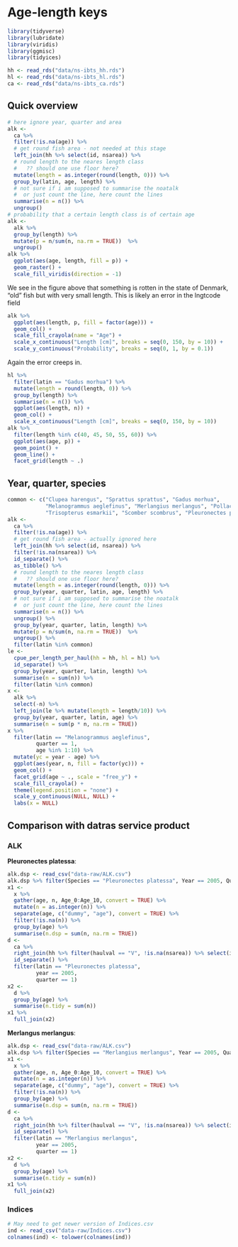 # Age-length keys {#alk}

```r
library(tidyverse)
library(lubridate)
library(viridis)
library(ggmisc)
library(tidyices)
```

```r
hh <- read_rds("data/ns-ibts_hh.rds")
hl <- read_rds("data/ns-ibts_hl.rds")
ca <- read_rds("data/ns-ibts_ca.rds")
```

## Quick overview

```r
# here ignore year, quarter and area
alk <- 
  ca %>% 
  filter(!is.na(age)) %>% 
  # get round fish area - not needed at this stage
  left_join(hh %>% select(id, nsarea)) %>% 
  # round length to the neares length class
  #   ?? should one use floor here?
  mutate(length = as.integer(round(length, 0))) %>% 
  group_by(latin, age, length) %>% 
  # not sure if i am supposed to summarise the noatalk
  #  or just count the line, here count the lines
  summarise(n = n()) %>% 
  ungroup()
# probability that a certain length class is of certain age
alk <- 
  alk %>% 
  group_by(length) %>% 
  mutate(p = n/sum(n, na.rm = TRUE))  %>% 
  ungroup()
alk %>% 
  ggplot(aes(age, length, fill = p)) +
  geom_raster() +
  scale_fill_viridis(direction = -1)
```

We see in the figure above that something is rotten in the state of Denmark, "old" fish but with very small length. This is likely an error in the lngtcode field

```r
alk %>% 
  ggplot(aes(length, p, fill = factor(age))) + 
  geom_col() + 
  scale_fill_crayola(name = "Age") +
  scale_x_continuous("Length [cm]", breaks = seq(0, 150, by = 10)) +
  scale_y_continuous("Probability", breaks = seq(0, 1, by = 0.1))
```

Again the error creeps in.

```r
hl %>% 
  filter(latin == "Gadus morhua") %>% 
  mutate(length = round(length, 0)) %>% 
  group_by(length) %>% 
  summarise(n = n()) %>% 
  ggplot(aes(length, n)) +
  geom_col() +
  scale_x_continuous("Length [cm]", breaks = seq(0, 150, by = 10))
alk %>% 
  filter(length %in% c(40, 45, 50, 55, 60)) %>% 
  ggplot(aes(age, p)) +
  geom_point() +
  geom_line() +
  facet_grid(length ~ .)
```

## Year, quarter, species

```r
common <- c("Clupea harengus", "Sprattus sprattus", "Gadus morhua",
            "Melanogrammus aeglefinus", "Merlangius merlangus", "Pollachius virens",
            "Trisopterus esmarkii", "Scomber scombrus", "Pleuronectes platessa")
alk <- 
  ca %>% 
  filter(!is.na(age)) %>% 
  # get round fish area - actually ignored here
  left_join(hh %>% select(id, nsarea)) %>% 
  filter(!is.na(nsarea)) %>% 
  id_separate() %>% 
  as_tibble() %>% 
  # round length to the neares length class
  #   ?? should one use floor here?
  mutate(length = as.integer(round(length, 0))) %>% 
  group_by(year, quarter, latin, age, length) %>% 
  # not sure if i am supposed to summarise the noatalk
  #  or just count the line, here count the lines
  summarise(n = n()) %>% 
  ungroup() %>%
  group_by(year, quarter, latin, length) %>% 
  mutate(p = n/sum(n, na.rm = TRUE))  %>% 
  ungroup() %>% 
  filter(latin %in% common)
le <- 
  cpue_per_length_per_haul(hh = hh, hl = hl) %>% 
  id_separate() %>% 
  group_by(year, quarter, latin, length) %>% 
  summarise(n = sum(n)) %>% 
  filter(latin %in% common)
x <-
  alk %>%
  select(-n) %>% 
  left_join(le %>% mutate(length = length/10)) %>% 
  group_by(year, quarter, latin, age) %>% 
  summarise(n = sum(p * n, na.rm = TRUE))
x %>% 
  filter(latin == "Melanogrammus aeglefinus",
         quarter == 1,
         age %in% 1:10) %>% 
  mutate(yc = year - age) %>% 
  ggplot(aes(year, n, fill = factor(yc))) +
  geom_col() +
  facet_grid(age ~ ., scale = "free_y") +
  scale_fill_crayola() +
  theme(legend.position = "none") +
  scale_y_continuous(NULL, NULL) +
  labs(x = NULL)
```

## Comparison with datras service product

### ALK

**Pleuronectes platessa**:

```r
alk.dsp <- read_csv("data-raw/ALK.csv")
alk.dsp %>% filter(Species == "Pleuronectes platessa", Year == 2005, Quarter == 1) -> x
x1 <-
  x %>% 
  gather(age, n, Age_0:Age_10, convert = TRUE) %>% 
  mutate(n = as.integer(n)) %>%
  separate(age, c("dummy", "age"), convert = TRUE) %>% 
  filter(!is.na(n)) %>% 
  group_by(age) %>% 
  summarise(n.dsp = sum(n, na.rm = TRUE))
d <- 
  ca %>% 
  right_join(hh %>% filter(haulval == "V", !is.na(nsarea)) %>% select(id)) %>% 
  id_separate() %>% 
  filter(latin == "Pleuronectes platessa",
         year == 2005,
         quarter == 1)
x2 <-
  d %>% 
  group_by(age) %>% 
  summarise(n.tidy = sum(n))
x1 %>% 
  full_join(x2)
```

**Merlangus merlangus**:

```r
alk.dsp <- read_csv("data-raw/ALK.csv")
alk.dsp %>% filter(Species == "Merlangius merlangus", Year == 2005, Quarter == 1) -> x
x1 <-
  x %>% 
  gather(age, n, Age_0:Age_10, convert = TRUE) %>% 
  mutate(n = as.integer(n)) %>%
  separate(age, c("dummy", "age"), convert = TRUE) %>% 
  filter(!is.na(n)) %>% 
  group_by(age) %>% 
  summarise(n.dsp = sum(n, na.rm = TRUE))
d <- 
  ca %>% 
  right_join(hh %>% filter(haulval == "V", !is.na(nsarea)) %>% select(id)) %>% 
  id_separate() %>% 
  filter(latin == "Merlangius merlangus",
         year == 2005,
         quarter == 1)
x2 <-
  d %>% 
  group_by(age) %>% 
  summarise(n.tidy = sum(n))
x1 %>% 
  full_join(x2)
```

### Indices

```r
# May need to get newer version of Indices.csv
ind <- read_csv("data-raw/Indices.csv")
colnames(ind) <- tolower(colnames(ind))
```

